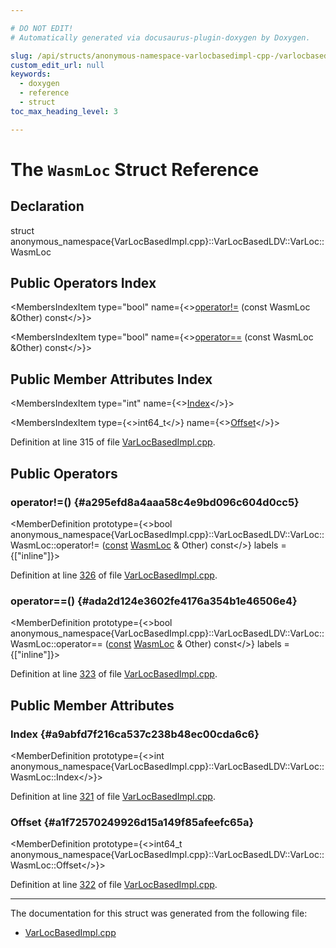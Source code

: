 ```yaml
---

# DO NOT EDIT!
# Automatically generated via docusaurus-plugin-doxygen by Doxygen.

slug: /api/structs/anonymous-namespace-varlocbasedimpl-cpp-/varlocbasedldv/varloc/wasmloc
custom_edit_url: null
keywords:
  - doxygen
  - reference
  - struct
toc_max_heading_level: 3

---
```





# The `WasmLoc` Struct Reference

<DoxygenPage pluginConfig={pluginConfig}>



## Declaration

<CodeBlock>struct anonymous_namespace{VarLocBasedImpl.cpp}::VarLocBasedLDV::VarLoc::WasmLoc</CodeBlock>

## Public Operators Index

<MembersIndex>

<MembersIndexItem
  type="bool"
  name={<><a href="#a295efd8a4aaa58c4e9bd096c604d0cc5">operator!=</a> (const WasmLoc &amp;Other) const</>}>
</MembersIndexItem>

<MembersIndexItem
  type="bool"
  name={<><a href="#ada2d124e3602fe4176a354b1e46506e4">operator==</a> (const WasmLoc &amp;Other) const</>}>
</MembersIndexItem>

</MembersIndex>

## Public Member Attributes Index

<MembersIndex>

<MembersIndexItem
  type="int"
  name={<><a href="#a9abfd7f216ca537c238b48ec00cda6c6">Index</a></>}>
</MembersIndexItem>

<MembersIndexItem
  type={<>int64&#95;t</>}
  name={<><a href="#a1f72570249926d15a149f85afeefc65a">Offset</a></>}>
</MembersIndexItem>

</MembersIndex>


Definition at line 315 of file <a href="/docs/api/files/lib/lib/codegen/lib/codegen/livedebugvalues/varlocbasedimpl-cpp">VarLocBasedImpl.cpp</a>.

<SectionDefinition>

## Public Operators

### operator!=() {#a295efd8a4aaa58c4e9bd096c604d0cc5}

<MemberDefinition
  prototype={<>bool anonymous&#95;namespace&#123;VarLocBasedImpl.cpp&#125;::VarLocBasedLDV::VarLoc::WasmLoc::operator!= (<a href="/docs/api/files/lib/lib/target/lib/target/aarch64/aarch64promoteconstant-cpp/#a90f8350fecae261c25be85d38b451bff">const</a> <a href="/docs/api/structs/anonymous-namespace-varlocbasedimpl-cpp-/varlocbasedldv/varloc/wasmloc">WasmLoc</a> &amp; Other) const</>}
  labels = {["inline"]}>

Definition at line <a href="/docs/api/files/lib/lib/codegen/lib/codegen/livedebugvalues/varlocbasedimpl-cpp/#l00326">326</a> of file <a href="/docs/api/files/lib/lib/codegen/lib/codegen/livedebugvalues/varlocbasedimpl-cpp">VarLocBasedImpl.cpp</a>.
</MemberDefinition>

### operator==() {#ada2d124e3602fe4176a354b1e46506e4}

<MemberDefinition
  prototype={<>bool anonymous&#95;namespace&#123;VarLocBasedImpl.cpp&#125;::VarLocBasedLDV::VarLoc::WasmLoc::operator== (<a href="/docs/api/files/lib/lib/target/lib/target/aarch64/aarch64promoteconstant-cpp/#a90f8350fecae261c25be85d38b451bff">const</a> <a href="/docs/api/structs/anonymous-namespace-varlocbasedimpl-cpp-/varlocbasedldv/varloc/wasmloc">WasmLoc</a> &amp; Other) const</>}
  labels = {["inline"]}>

Definition at line <a href="/docs/api/files/lib/lib/codegen/lib/codegen/livedebugvalues/varlocbasedimpl-cpp/#l00323">323</a> of file <a href="/docs/api/files/lib/lib/codegen/lib/codegen/livedebugvalues/varlocbasedimpl-cpp">VarLocBasedImpl.cpp</a>.
</MemberDefinition>

</SectionDefinition>

<SectionDefinition>

## Public Member Attributes

### Index {#a9abfd7f216ca537c238b48ec00cda6c6}

<MemberDefinition
  prototype={<>int anonymous&#95;namespace&#123;VarLocBasedImpl.cpp&#125;::VarLocBasedLDV::VarLoc::WasmLoc::Index</>}>

Definition at line <a href="/docs/api/files/lib/lib/codegen/lib/codegen/livedebugvalues/varlocbasedimpl-cpp/#l00321">321</a> of file <a href="/docs/api/files/lib/lib/codegen/lib/codegen/livedebugvalues/varlocbasedimpl-cpp">VarLocBasedImpl.cpp</a>.
</MemberDefinition>

### Offset {#a1f72570249926d15a149f85afeefc65a}

<MemberDefinition
  prototype={<>int64&#95;t anonymous&#95;namespace&#123;VarLocBasedImpl.cpp&#125;::VarLocBasedLDV::VarLoc::WasmLoc::Offset</>}>

Definition at line <a href="/docs/api/files/lib/lib/codegen/lib/codegen/livedebugvalues/varlocbasedimpl-cpp/#l00322">322</a> of file <a href="/docs/api/files/lib/lib/codegen/lib/codegen/livedebugvalues/varlocbasedimpl-cpp">VarLocBasedImpl.cpp</a>.
</MemberDefinition>

</SectionDefinition>

<hr/>

The documentation for this struct was generated from the following file:

<ul>
<li><a href="/docs/api/files/lib/lib/codegen/lib/codegen/livedebugvalues/varlocbasedimpl-cpp">VarLocBasedImpl.cpp</a></li>
</ul>

</DoxygenPage>

